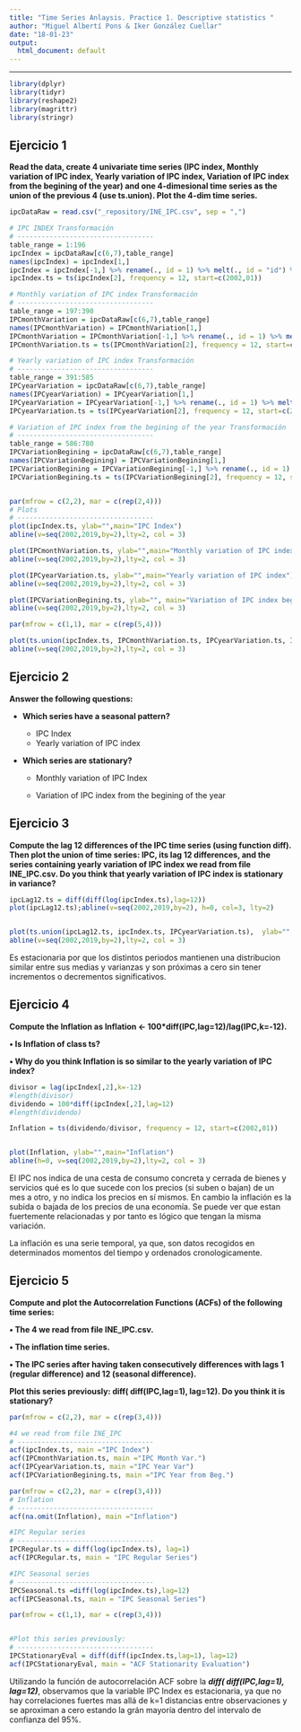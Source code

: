 ```yaml
---
title: "Time Series Anlaysis. Practice 1. Descriptive statistics "
author: "Miguel Albertí Pons & Iker González Cuellar"
date: "18-01-23"
output:
  html_document: default
---
```


```{=html}
<style type="text/css">
.main-container {
  max-width: 1200px;
  margin-left: auto;
  margin-right: auto;
}
</style>
```

------------------------------------------------------------------------

```r
library(dplyr)
library(tidyr)
library(reshape2)
library(magrittr)
library(stringr) 
```

## Ejercicio 1

**Read the data, create 4 univariate time series (IPC index, Monthly variation of IPC index, Yearly variation of IPC index, Variation of IPC index from the begining of the year) and one 4-dimesional time series as the union of the previous 4 (use ts.union). Plot the 4-dim time series.**

```r
ipcDataRaw = read.csv("_repository/INE_IPC.csv", sep = ",")

# IPC INDEX Transformación
# ----------------------------------
table_range = 1:196
ipcIndex = ipcDataRaw[c(6,7),table_range]
names(ipcIndex) = ipcIndex[1,]
ipcIndex = ipcIndex[-1,] %>% rename(., id = 1) %>% melt(., id = "id") %>% rename(., date = 2, index = 3) %>% .[,2:3] %>% arrange(., desc(date)) %>% transform(., index = as.double(index), date = as.Date(date))
ipcIndex.ts = ts(ipcIndex[2], frequency = 12, start=c(2002,01))

# Monthly variation of IPC index Transformación
# ----------------------------------
table_range = 197:390
IPCmonthVariation = ipcDataRaw[c(6,7),table_range]
names(IPCmonthVariation) = IPCmonthVariation[1,]
IPCmonthVariation = IPCmonthVariation[-1,] %>% rename(., id = 1) %>% melt(., id = "id") %>% rename(., date = 2, index = 3) %>% .[,2:3]  %>% arrange(., desc(date)) %>% transform(., index = as.double(index), date = as.Date(date))
IPCmonthVariation.ts = ts(IPCmonthVariation[2], frequency = 12, start=c(2002,01))

# Yearly variation of IPC index Transformación
# ----------------------------------
table_range = 391:585
IPCyearVariation = ipcDataRaw[c(6,7),table_range]
names(IPCyearVariation) = IPCyearVariation[1,]
IPCyearVariation = IPCyearVariation[-1,] %>% rename(., id = 1) %>% melt(., id = "id") %>% rename(., date = 2, index = 3) %>% .[,2:3] %>% arrange(., desc(date))%>% transform(., index = as.double(index), date = as.Date(date))
IPCyearVariation.ts = ts(IPCyearVariation[2], frequency = 12, start=c(2002,01))

# Variation of IPC index from the begining of the year Transformación
# ----------------------------------
table_range = 586:780
IPCVariationBegining = ipcDataRaw[c(6,7),table_range]
names(IPCVariationBegining) = IPCVariationBegining[1,]
IPCVariationBegining = IPCVariationBegining[-1,] %>% rename(., id = 1) %>% melt(., id = "id") %>% rename(., date = 2, index = 3) %>% .[,2:3] %>% arrange(., desc(date)) %>% transform(., index = as.double(index), date = as.Date(date))
IPCVariationBegining.ts = ts(IPCVariationBegining[2], frequency = 12, start=c(2002,01))


par(mfrow = c(2,2), mar = c(rep(2,4)))
# Plots
# ----------------------------------
plot(ipcIndex.ts, ylab="",main="IPC Index")
abline(v=seq(2002,2019,by=2),lty=2, col = 3)

plot(IPCmonthVariation.ts, ylab="",main="Monthly variation of IPC index")
abline(v=seq(2002,2019,by=2),lty=2, col = 3)

plot(IPCyearVariation.ts, ylab="",main="Yearly variation of IPC index")
abline(v=seq(2002,2019,by=2),lty=2, col = 3)

plot(IPCVariationBegining.ts, ylab="", main="Variation of IPC index begining year")
abline(v=seq(2002,2019,by=2),lty=2, col = 3)

par(mfrow = c(1,1), mar = c(rep(5,4)))

plot(ts.union(ipcIndex.ts, IPCmonthVariation.ts, IPCyearVariation.ts, IPCVariationBegining.ts),  ylab="", main = "", las = 1)
abline(v=seq(2002,2019,by=2),lty=2, col = 3)


```

## Ejercicio 2

**Answer the following questions:**

-   **Which series have a seasonal pattern?**

    -   IPC Index
    -   Yearly variation of IPC index

-   **Which series are stationary?**

    -   Monthly variation of IPC Index

    -   Variation of IPC index from the begining of the year

## Ejercicio 3

**Compute the lag 12 differences of the IPC time series (using function diff). Then plot the union of time series: IPC, its lag 12 differences, and the series containing yearly variation of IPC index we read from file INE_IPC.csv. Do you think that yearly variation of IPC index is stationary in variance?**

```r

ipcLag12.ts = diff(diff(log(ipcIndex.ts),lag=12)) 
plot(ipcLag12.ts);abline(v=seq(2002,2019,by=2), h=0, col=3, lty=2)


plot(ts.union(ipcLag12.ts, ipcIndex.ts, IPCyearVariation.ts),  ylab="", main = "", las = 1)
abline(v=seq(2002,2019,by=2),lty=2, col = 3)


```

Es estacionaria por que los distintos periodos mantienen una distribucion similar entre sus medias y varianzas y son próximas a cero sin tener incrementos o decrementos significativos.

## Ejercicio 4

**Compute the Inflation as Inflation \<- 100\*diff(IPC,lag=12)/lag(IPC,k=-12).**

**• Is Inflation of class ts?**

**• Why do you think Inflation is so similar to the yearly variation of IPC index?**

```r

divisor = lag(ipcIndex[,2],k=-12)
#length(divisor)
dividendo = 100*diff(ipcIndex[,2],lag=12)
#length(dividendo) 

Inflation = ts(dividendo/divisor, frequency = 12, start=c(2002,01))


plot(Inflation, ylab="",main="Inflation")
abline(h=0, v=seq(2002,2019,by=2),lty=2, col = 3)
```

El IPC nos indica de una cesta de consumo concreta y cerrada de bienes y servicios qué es lo que sucede con los precios (si suben o bajan) de un mes a otro, y no indica los precios en sí mismos. En cambio la inflación es la subida o bajada de los precios de una economía. Se puede ver que estan fuertemente relacionadas y por tanto es lógico que tengan la misma variación.

La inflación es una serie temporal, ya que, son datos recogidos en determinados momentos del tiempo y ordenados cronologicamente.

## Ejercicio 5

**Compute and plot the Autocorrelation Functions (ACFs) of the following time series:**

**• The 4 we read from file INE_IPC.csv.**

**• The inflation time series.**

**• The IPC series after having taken consecutively differences with lags 1 (regular difference) and 12 (seasonal difference).**

**Plot this series previously: diff( diff(IPC,lag=1), lag=12). Do you think it is stationary?**

```r
par(mfrow = c(2,2), mar = c(rep(3,4)))

#4 we read from file INE_IPC
# ----------------------------------
acf(ipcIndex.ts, main ="IPC Index")
acf(IPCmonthVariation.ts, main ="IPC Month Var.")
acf(IPCyearVariation.ts, main ="IPC Year Var")
acf(IPCVariationBegining.ts, main ="IPC Year from Beg.")

par(mfrow = c(2,2), mar = c(rep(3,4)))
# Inflation 
# ----------------------------------
acf(na.omit(Inflation), main ="Inflation")

#IPC Regular series
# ----------------------------------
IPCRegular.ts = diff(log(ipcIndex.ts), lag=1)
acf(IPCRegular.ts, main = "IPC Regular Series")

#IPC Seasonal series
# ----------------------------------
IPCSeasonal.ts =diff(log(ipcIndex.ts),lag=12)
acf(IPCSeasonal.ts, main = "IPC Seasonal Series")

par(mfrow = c(1,1), mar = c(rep(3,4)))


#Plot this series previously:
# ----------------------------------
IPCStationaryEval = diff(diff(ipcIndex.ts,lag=1), lag=12)
acf(IPCStationaryEval, main = "ACF Stationarity Evaluation")

```

Utilizando la función de autocorrelación ACF sobre la ***diff( diff(IPC,lag=1), lag=12)***, observamos que la variable IPC Index es estacionaria, ya que no hay correlaciones fuertes mas allá de k=1 distancias entre observaciones y se aproximan a cero estando la grán mayoría dentro del intervalo de confianza del 95%.
